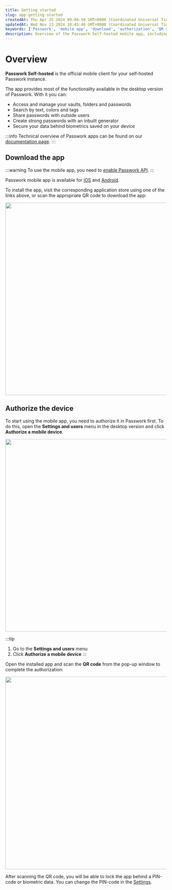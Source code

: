 ```yaml
---
title: Getting started
slug: app-getting-started
createdAt: Thu Apr 25 2024 09:06:50 GMT+0000 (Coordinated Universal Time)
updatedAt: Wed Nov 13 2024 10:45:46 GMT+0000 (Coordinated Universal Time)
keywords: ['Passwork', 'mobile app', 'download', 'authorization', 'QR code']
description: Overview of the Passwork Self-hosted mobile app, including features, download instructions, and device authorization.
---
```


# Overview

**Passwork Self-hosted** is the official mobile client for your self-hosted Passwork instance.

The app provides most of the functionality available in the desktop version of Passwork. With it you can:

- Access and manage your vaults, folders and passwords
- Search by text, colors and tags
- Share passwords with outside users
- Create strong passwords with an inbuilt generator
- Secure your data behind biometrics saved on your device

:::info
Technical overview of Passwork apps can be found on our <a href="https://docs.passwork.pro/mobile-applications" target="_blank">documentation page</a>.
:::

## Download the app

:::warning
To use the mobile app, you need to [enable Passwork API](./Settings.mdx#api-settings).
:::

Passwork mobile app is available for <a href="https://apps.apple.com/app/passwork-self-hosted/id1589706401" target="_blank">iOS</a> and <a href="https://play.google.com/store/apps/details?id=com.passwork.passwork_sh" target="_blank">Android</a>.&#x20;

To install the app, visit the corresponding application store using one of the links above, or scan the appropriate QR code to download the app:

<div style={{ textAlign: 'center' }}>
  <img
    src="/img/assets/ERA8QCWSRkU9-H4jnxUh8-BXjEDXrUDGAPj-c3qTxJE-20240730-162900.png"
    width="600"
    style={{ display: 'block', margin: '0 auto' }}
  />
</div>

## Authorize the device

To start using the mobile app, you need to authorize it in Passwork first. To do this, open the **Settings and users** menu in the desktop version and click **Authorize a mobile device**.

<div style={{ textAlign: 'center' }}>
  <img
    src="/img/assets/R2n4p8NPjh9WFviaZWvoJ_82-mobile-app-get-started-1.png"
    width="600"
    style={{ display: 'block', margin: '0 auto' }}
  />
</div>

:::tip
1. Go to the **Settings and users** menu
2. Click **Authorize a mobile device**
:::

Open the installed app and scan the **QR code** from the pop-up window to complete the authorization:

<div style={{ textAlign: 'center' }}>
  <img
    src="/img/assets/Wh5EzWskswQlk7oqVzcqx_82-mobile-app-get-started-2.png"
    width="600"
    style={{ display: 'block', margin: '0 auto' }}
  />
</div>

After scanning the QR code, you will be able to lock the app behind a PIN-code or biometric data. You can change the PIN-code in the [Settings](./Settings.mdx).